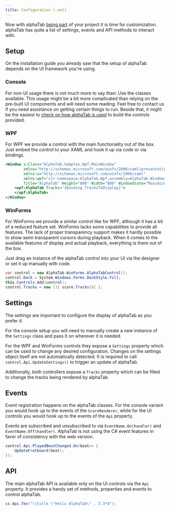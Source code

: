 ```yaml
---
title: Configuration (.net)
---
```


Now with alphaTab [being part](/docs/getting-started/installation-net) of your project it is time for customization.
alphaTab has quite a list of settings, events and API methods to interact with.

## Setup

On the installation guide you already saw that the setup of alphaTab depends on the UI framework you're using. 

### Console 

For non-UI usage there is not much more to say than: Use the classes available. This usage might be a bit more complicated
than relying on the pre-built UI components and will need some reading. Feel free to contact us if you need assistance on 
getting certain things to run.
Beside that, it might be the easiest to [check on how alphaTab is used](https://github.com/CoderLine/alphaTab/tree/develop/src.csharp) to build the controls provided.

### WPF

For WPF we provide a control with the main functionality out of the box. Just embed the control to your XAML and hook it up
via code or via bindings. 

```xml
<Window x:Class="AlphaTab.Samples.Wpf.MainWindow"
        xmlns="http://schemas.microsoft.com/winfx/2006/xaml/presentation"
        xmlns:x="http://schemas.microsoft.com/winfx/2006/xaml"
        xmlns:wpf="clr-namespace:AlphaTab.Wpf;assembly=AlphaTab.Windows"
        Title="AlphaTab" Height="800" Width="600" WindowState="Maximized">
    <wpf:AlphaTab Tracks="{Binding TracksToDisplay}">
    </wpf:AlphaTab>
</Window>
```

### WinForms

For WinForms we provide a similar control like for WPF, although it has a bit of a reduced feature set.
WinForms lacks some capabilities to provide all features. The lack of proper transparency support
makes it hardly possible to show semi-transparent cursors during playback. When it comes to the
available features of display and actual playback, everything is there out of the box.

Just drag an instance of the alphaTab control into your UI via the designer or set it up manually with code.

```csharp
var control = new AlphaTab.WinForms.AlphaTabControl();
control.Dock = System.Windows.Forms.DockStyle.Fill;
this.Controls.Add(control);
control.Tracks = new []{ score.Tracks[0] };
```

## Settings

The settings are important to configure the display of alphaTab as you prefer it. 

For the console setup you will need to manually create a new instance of the `Settings` class and pass it on wherever it is needed.

For the WPF and WinForms controls they expose a `Settings` property which can be used to change any desired configuration. 
Changes on the settings object itself are not automatically detected. It is required to call `control.Api.UpdateSettings()` to trigger
an update of alphaTab. 

Additionally, both controllers expose a `Tracks` property which can be filled to change the tracks being rendered by alphaTab.

## Events

Event registration happens on the alphaTab classes. For the console variant you would hook up to the events 
of the `ScoreRenderer`, while for the UI controls you would hook up to the events of the `Api` property.

Events are subscribed and unsubscribed to via `EventName.On(handler)` and `EventName.Off(handler)`. 
AlphaTab is not using the C# event features in favor of consistency with the web version. 

```csharp
control.Api.PlayedBeatChanged.On(beat=> {
    UpdateFretboard(beat);
});
```

## API

The main alphaTab API is available only on the UI controls via the `Api` property. It provides a 
handy set of methods, properties and events to control alphaTab. 

```csharp
cs.Api.Tex("\\title \"Hello AlphaTab\" . 3.3*4");
```